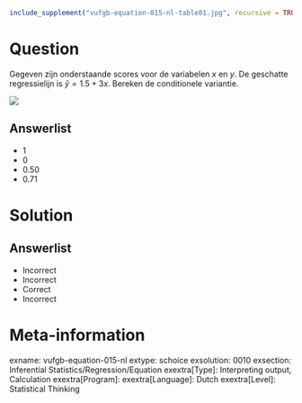 ```{r, echo = FALSE, results = "hide"}
include_supplement("vufgb-equation-015-nl-table01.jpg", recursive = TRUE)
```

Question
========

Gegeven zijn onderstaande scores voor de variabelen *x* en *y*. De geschatte regressielijn is $\hat{y} = 1.5+3x$. Bereken de conditionele variantie. 

![](vufgb-equation-015-nl-table01.jpg)
  
Answerlist
----------
* 1
* 0
* 0.50
* 0.71


Solution
========

Answerlist
----------
* Incorrect
* Incorrect
* Correct
* Incorrect

Meta-information
================
exname: vufgb-equation-015-nl
extype: schoice
exsolution: 0010
exsection: Inferential Statistics/Regression/Equation
exextra[Type]: Interpreting output, Calculation
exextra[Program]: 
exextra[Language]: Dutch
exextra[Level]: Statistical Thinking